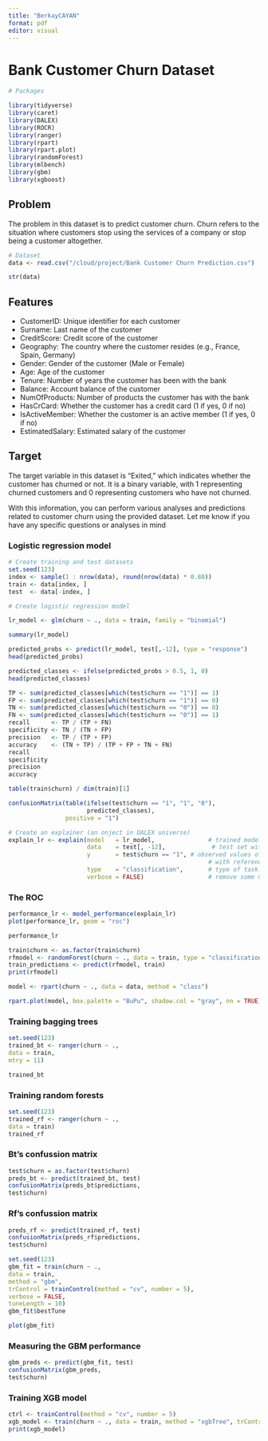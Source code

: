 ```yaml
---
title: "BerkayCAYAN"
format: pdf
editor: visual
---
```



# Bank Customer Churn Dataset


```r
# Packages

library(tidyverse)
library(caret)
library(DALEX)
library(ROCR)
library(ranger)
library(rpart)
library(rpart.plot)
library(randomForest)
library(mlbench)
library(gbm)
library(xgboost)
```

## Problem

The problem in this dataset is to predict customer churn. Churn refers to the situation where customers stop using the services of a company or stop being a customer altogether.

```r
# Dataset
data <- read.csv("/cloud/project/Bank Customer Churn Prediction.csv")

str(data)
```

## Features

-   CustomerID: Unique identifier for each customer
-   Surname: Last name of the customer
-   CreditScore: Credit score of the customer
-   Geography: The country where the customer resides (e.g., France, Spain, Germany)
-   Gender: Gender of the customer (Male or Female)
-   Age: Age of the customer
-   Tenure: Number of years the customer has been with the bank
-   Balance: Account balance of the customer
-   NumOfProducts: Number of products the customer has with the bank
-   HasCrCard: Whether the customer has a credit card (1 if yes, 0 if no)
-   IsActiveMember: Whether the customer is an active member (1 if yes, 0 if no)
-   EstimatedSalary: Estimated salary of the customer

## Target

The target variable in this dataset is "Exited," which indicates whether the customer has churned or not. It is a binary variable, with 1 representing churned customers and 0 representing customers who have not churned.

With this information, you can perform various analyses and predictions related to customer churn using the provided dataset. Let me know if you have any specific questions or analyses in mind

### Logistic regression model

```r
# Create training and test datasets
set.seed(123) 
index <- sample(1 : nrow(data), round(nrow(data) * 0.80))
train <- data[index, ]
test  <- data[-index, ]
```

```r
# Create logistic regression model

lr_model <- glm(churn ~ ., data = train, family = "binomial")

summary(lr_model)

```

```r
predicted_probs <- predict(lr_model, test[,-12], type = "response")
head(predicted_probs)

```

```r
predicted_classes <- ifelse(predicted_probs > 0.5, 1, 0)
head(predicted_classes)
```

```r
TP <- sum(predicted_classes[which(test$churn == "1")] == 1)
FP <- sum(predicted_classes[which(test$churn == "1")] == 0)
TN <- sum(predicted_classes[which(test$churn == "0")] == 0)
FN <- sum(predicted_classes[which(test$churn == "0")] == 1)
recall      <- TP / (TP + FN)
specificity <- TN / (TN + FP)
precision   <- TP / (TP + FP)
accuracy    <- (TN + TP) / (TP + FP + TN + FN)
recall
specificity
precision
accuracy
```

```r
table(train$churn) / dim(train)[1]
```

```r
confusionMatrix(table(ifelse(test$churn == "1", "1", "0"),
                      predicted_classes),
                positive = "1")
```

```r
# Create an explainer (an onject in DALEX universe) 
explain_lr <- explain(model   = lr_model,               # trained model 
                      data    = test[, -12],             # test set without target 
                      y       = test$churn == "1", # observed values of target
                                                        # with reference class
                      type    = "classification",       # type of task
                      verbose = FALSE)                  # remove some messages

```

### The ROC

```r
performance_lr <- model_performance(explain_lr)
plot(performance_lr, geom = "roc")
```

```r
performance_lr
```

```r
train$churn <- as.factor(train$churn)
rfmodel <- randomForest(churn ~ ., data = train, type = "classification")
train_predictions <- predict(rfmodel, train)
print(rfmodel)

```

```r
model <- rpart(churn ~ ., data = data, method = "class")

rpart.plot(model, box.palette = "BuPu", shadow.col = "gray", nn = TRUE)

```

### Training bagging trees

```r

set.seed(123)
trained_bt <- ranger(churn ~ .,
data = train,
mtry = 11)

trained_bt
```

### Training random forests

```r
set.seed(123)
trained_rf <- ranger(churn ~ .,
data = train)
trained_rf
```

### Bt's confussion matrix

```r
test$churn = as.factor(test$churn)
preds_bt <- predict(trained_bt, test)
confusionMatrix(preds_bt$predictions,
test$churn)

```

### Rf's confussion matrix

```r
preds_rf <- predict(trained_rf, test)
confusionMatrix(preds_rf$predictions,
test$churn)
```

```r
set.seed(123)
gbm_fit = train(churn ~ .,
data = train,
method = "gbm",
trControl = trainControl(method = "cv", number = 5),
verbose = FALSE,
tuneLength = 10)
gbm_fit$bestTune

```

```r
plot(gbm_fit)

```

### Measuring the GBM performance

```r
gbm_preds <- predict(gbm_fit, test)
confusionMatrix(gbm_preds,
test$churn)
```

### Training XGB model

```r
ctrl <- trainControl(method = "cv", number = 5)
xgb_model <- train(churn ~ ., data = train, method = "xgbTree", trControl = ctrl)
print(xgb_model)
```